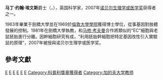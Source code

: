 {{BLP unsourced|time=2009-1-31}}
{{Infobox scientist
| name       = 马丁·约翰·埃文斯爵士{{Nobel icon|2007年諾貝爾生理學或醫學獎|諾貝爾生理學或醫學獎}}<br>Sir Martin Evans
| image      = Martin_Evans_Nobel_Prize.jpg
| image_size =
| caption     =
| birth_date  = {{birth date and age|1941|1|1|df=y}}
| birth_place = {{UK}}[[格洛斯特郡|格洛斯特郡]][[斯特勞德|斯特勞德]]
|citizenship        = 
| nationality       = {{UK}}
| ethnicity         =
| field             = [[發育生物學|發育生物學]]
| work_institutions = [[伦敦大学学院|伦敦大学学院]]<br>[[劍橋大學|劍橋大學]]<br>[[卡迪夫大學|卡迪夫大學]]
| alma_mater        = [[剑桥大学基督学院|剑桥大学基督学院]]<br>[[伦敦大学学院|伦敦大学学院]]
| doctoral_advisor  =
| doctoral_students = {{le|艾倫·布拉德利|Allan Bradley}}
| known_for  = [[胚胎幹細胞|胚胎幹細胞]]研究<br>[[基因剔除小鼠|基因剔除小鼠]]研究<br>[[基因靶向|基因靶向]]研究


| author_abbrev_bot =
| author_abbrev_zoo =
| influences        = [[賈克·莫諾|賈克·莫諾]]<br>[[西德尼·布伦纳|西德尼·布伦纳]]
| influenced        =
| prizes            = [[拉斯克基礎醫學研究獎|拉斯克基礎醫學研究獎]]（2001年）<br>  [[诺贝尔生理学或医学奖|诺贝尔生理学或医学奖]]（2007年）
| religion          = [[基督教|基督教]]<ref>{{cite web |url=http://www.st-edmunds.cam.ac.uk/faraday/Advisory.php?UID=181 |title=存档副本 |accessdate=2009-04-07 |deadurl=yes |archiveurl=https://web.archive.org/web/20090819105245/http://www.st-edmunds.cam.ac.uk/faraday/Advisory.php?UID=181 |archivedate=2009-08-19 }}</ref>
| footnotes         =
| module = {{Listen| embed=yes |filename = Prof Martin Evans BBC Radio4 Desert Island Discs 17 Feb 2008 b008yn16.flac |title = Martin Evans's voice |type = speech |description = from the BBC programme {{le|Desert Island Discs|Desert Island Discs}}, 17 February 2008<ref name="b008yn16">{{Cite episode |title= Martin Evans |series= {{le|Desert Island Discs|Desert Island Discs}} |serieslink= Desert Island Discs |url= http://www.bbc.co.uk/programmes/b008yn16 |accessdate= 2014-01-18 |station= BBC Radio 4 |date= 17 February 2008 |season=  |seriesno=  |number=  |transcript=  |transcripturl=  |archive-date= 2018-12-26 |archive-url= https://web.archive.org/web/20181226043531/http://www.bbc.co.uk/programmes/b008yn16%20 |dead-url= no }}</ref> }}
}}

'''马丁·约翰·埃文斯'''爵士（{{lang-en|Sir '''Martin John Evans'''}}，{{bd|1941年|1月1日|catIdx=E}}），英国科学家，2007年[[诺贝尔生理学或医学奖|诺贝尔生理学或医学奖]]获得者之一。

1963年畢業于劍橋大學並在1969於[[倫敦大學學院|倫敦大學學院]]獲得博士學位，從事基因對肢體發展的控制。1981年在劍橋大學執教，和[[马修·考夫曼|马修·考夫曼]]合作將類似的“EC”細胞與老鼠胚胎進行分離。因幹細胞研究有成，“利用胚胎幹細胞把特定基因改性引入實驗鼠的原理”，2007年被授與诺贝尔生理学或医学奖。

==參考文獻==
{{reflist}}

{{諾貝爾生理學或醫學獎獲得者 (2001年-2025年)}}
{{2001年至2050年科普利奖章获得者}}
{{阿尔伯特·拉斯克基础医学研究奖获得者}}

{{Authority control}}
[[Category:诺贝尔生理学或医学奖获得者|E]]
[[Category:下級勳位爵士|E]]
[[Category:英国遗传学家|E]]
[[Category:拉斯克基礎醫學研究獎得主|E]]
[[Category:劍橋大學基督學院校友|E]]
[[Category:倫敦大學學院校友|E]]
[[Category:科普利獎章獲得者|Category:科普利獎章獲得者]]
[[Category:加的夫大学教师|Category:加的夫大学教师]]